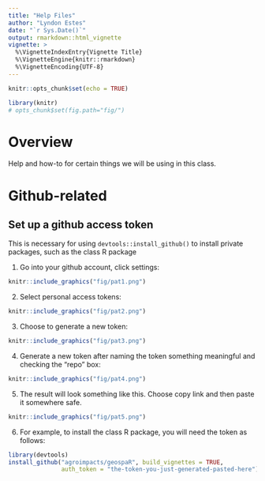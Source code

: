 ```yaml
---
title: "Help Files"
author: "Lyndon Estes"
date: "`r Sys.Date()`"
output: rmarkdown::html_vignette
vignette: >
  %\VignetteIndexEntry{Vignette Title}
  %\VignetteEngine{knitr::rmarkdown}
  %\VignetteEncoding{UTF-8}
---
```



```r
knitr::opts_chunk$set(echo = TRUE)
```

```r
library(knitr)
# opts_chunk$set(fig.path="fig/")
```

# Overview
Help and how-to for certain things we will be using in this class.


# Github-related
## Set up a github access token

This is necessary for using `devtools::install_github()` to install private packages, such as the class R package

1. Go into your github account, click settings:

```r
knitr::include_graphics("fig/pat1.png")
```

2. Select personal access tokens:

```r
knitr::include_graphics("fig/pat2.png")
```

3. Choose to generate a new token:

```r
knitr::include_graphics("fig/pat3.png")
```

4. Generate a new token after naming the token something meaningful and checking the "repo" box:

```r
knitr::include_graphics("fig/pat4.png")
```

5. The result will look something like this. Choose copy link and then paste it somewhere safe. 
```r
knitr::include_graphics("fig/pat5.png")
```

6. For example, to install the class R package, you will need the token as follows: 
```r
library(devtools)
install_github("agroimpacts/geospaR", build_vignettes = TRUE, 
               auth_token = "the-token-you-just-generated-pasted-here"))

```





